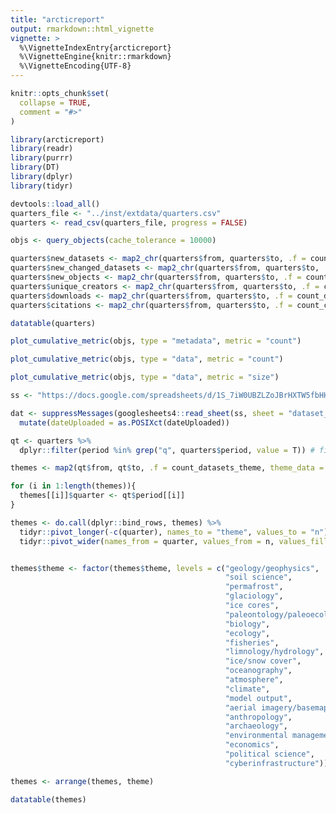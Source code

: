 ```yaml
---
title: "arcticreport"
output: rmarkdown::html_vignette
vignette: >
  %\VignetteIndexEntry{arcticreport}
  %\VignetteEngine{knitr::rmarkdown}
  %\VignetteEncoding{UTF-8}
---
```


```r
knitr::opts_chunk$set(
  collapse = TRUE,
  comment = "#>"
)
```

```r
library(arcticreport)
library(readr)
library(purrr)
library(DT)
library(dplyr)
library(tidyr)
```

```r
devtools::load_all()
quarters_file <- "../inst/extdata/quarters.csv"
quarters <- read_csv(quarters_file, progress = FALSE)

objs <- query_objects(cache_tolerance = 10000)
```

```r
quarters$new_datasets <- map2_chr(quarters$from, quarters$to, .f = count_new_datasets, objects = objs)
quarters$new_changed_datasets <- map2_chr(quarters$from, quarters$to, .f = count_new_and_changed_datasets, objects = objs)
quarters$new_objects <- map2_chr(quarters$from, quarters$to, .f = count_data_objects, objects = objs)
quarters$unique_creators <- map2_chr(quarters$from, quarters$to, .f = count_creators, objects = objs)
quarters$downloads <- map2_chr(quarters$from, quarters$to, .f = count_downloads)
quarters$citations <- map2_chr(quarters$from, quarters$to, .f = count_citations)
```

```r
datatable(quarters)
```

```r
plot_cumulative_metric(objs, type = "metadata", metric = "count")
```

```r
plot_cumulative_metric(objs, type = "data", metric = "count")
```


```r
plot_cumulative_metric(objs, type = "data", metric = "size")
```

```r

ss <- "https://docs.google.com/spreadsheets/d/1S_7iW0UBZLZoJBrHXTW5fbHH-NOuOb6xLghraPA4Kf4/edit#gid=1479370118"

dat <- suppressMessages(googlesheets4::read_sheet(ss, sheet = "dataset_categorization", col_types = "c")) %>% 
  mutate(dateUploaded = as.POSIXct(dateUploaded))
```

```r

qt <- quarters %>% 
  dplyr::filter(period %in% grep("q", quarters$period, value = T)) # filter for quarters of interest

themes <- map2(qt$from, qt$to, .f = count_datasets_theme, theme_data = dat)

for (i in 1:length(themes)){
  themes[[i]]$quarter <- qt$period[[i]]
}

themes <- do.call(dplyr::bind_rows, themes) %>% 
  tidyr::pivot_longer(-c(quarter), names_to = "theme", values_to = "n") %>% 
  tidyr::pivot_wider(names_from = quarter, values_from = n, values_fill = 0)


themes$theme <- factor(themes$theme, levels = c("geology/geophysics",
                                                "soil science",
                                                "permafrost",
                                                "glaciology",
                                                "ice cores",
                                                "paleontology/paleoecology",
                                                "biology",
                                                "ecology",
                                                "fisheries",
                                                "limnology/hydrology",
                                                "ice/snow cover",
                                                "oceanography",
                                                "atmosphere",
                                                "climate",
                                                "model output",
                                                "aerial imagery/basemaps",
                                                "anthropology",
                                                "archaeology",
                                                "environmental management",
                                                "economics",
                                                "political science",
                                                "cyberinfrastructure"))

themes <- arrange(themes, theme)

datatable(themes)
```


